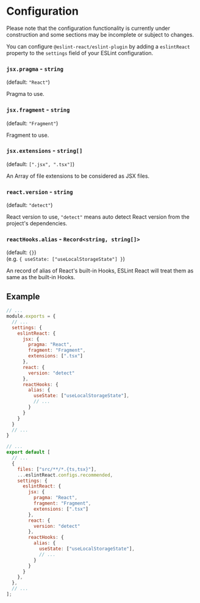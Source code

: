 
# Configuration

<Warning>
  Please note that the configuration functionality is currently under construction and some
  sections may be incomplete or subject to changes.
</Warning>

You can configure `@eslint-react/eslint-plugin` by adding a `eslintReact` property to the `settings` field of your ESLint configuration.

### `jsx.pragma` - `string`

(default: `"React"`)

Pragma to use.

### `jsx.fragment` - `string`

(default: `"Fragment"`)

Fragment to use.

### `jsx.extensions` - `string[]`

(default: `[".jsx", ".tsx"]`)

An Array of file extensions to be considered as JSX files.

### `react.version` - `string`

(default: `"detect"`)

React version to use, `"detect"` means auto detect React version from the project's dependencies.

### `reactHooks.alias` - `Record<string, string[]>`

(default: `{}`)\
(e.g. `{ useState: ["useLocalStorageState"] }`)

An record of alias of React's built-in Hooks, ESLint React will treat them as same as the built-in Hooks.

## Example

<ESLintConfig>

<Config>

```js filename=".eslintrc.js"
// ...
module.exports = {
  // ...
  settings: {
    eslintReact: {
      jsx: {
        pragma: "React",
        fragment: "Fragment",
        extensions: [".tsx"]
      },
      react: {
        version: "detect"
      },
      reactHooks: {
        alias: {
          useState: ["useLocalStorageState"],
          // ...
        }
      }
    }
  }
  // ...
}
```

</Config>

<Config>

```js filename="eslint.config.js"
// ...
export default [
  // ...
  {
    files: ["src/**/*.{ts,tsx}"],
    ...eslintReact.configs.recommended,
    settings: {
      eslintReact: {
        jsx: {
          pragma: "React",
          fragment: "Fragment",
          extensions: [".tsx"]
        },
        react: {
          version: "detect"
        },
        reactHooks: {
          alias: {
            useState: ["useLocalStorageState"],
            // ...
          }
        }
      }
    },
  },
  // ...
];
```

</Config>

</ESLintConfig>
